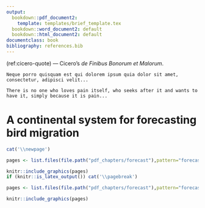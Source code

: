 ```yaml
---
output:
  bookdown::pdf_document2:
    template: templates/brief_template.tex
  bookdown::word_document2: default
  bookdown::html_document2: default
documentclass: book
bibliography: references.bib
---
```


(ref:cicero-quote) --- Cicero's *de Finibus Bonorum et Malorum*.

```block
Neque porro quisquam est qui dolorem ipsum quia dolor sit amet, consectetur, adipisci velit...

There is no one who loves pain itself, who seeks after it and wants to have it, simply because it is pain...
```

<!-- 
Notes for adding an opening quote in PDF output:
i) add the reference for the quote with the chunk option quote_author="my author name",
ii) include=knitr::opts_knit$get('rmarkdown.pandoc.to') == 'latex' means that these quotes are only included when output is latex (in HTML output, it would appear by the end of the previous page)
iii) You can't use markdown syntax inside chunk options, so if you want to e.g. italicise a book name in the quote reference use a 'text reference': Create a named piece of text with '(ref:label-name) My text', then link to this in the chunk option with quote_author='(ref:label-name)'
-->

# A continental system for forecasting bird migration {#continental-system}

\minitoc <!-- this will include a mini table of contents-->

<!--
The {#rmd-basics} text after the chapter declaration will allow us to link throughout the document back to the beginning of this chapter. Reference labels will automatically be generated if you don't specify them, as the lowercase title with spaces replaced by hypens (e.g. r-markdown-basics). Look for the reference to this label at the beginning of the next chapter.
-->


```r
cat('\\newpage')
```


```r
pages <- list.files(file.path("pdf_chapters/forecast"),pattern="forecast_crop_Part",full.names = T)

knitr::include_graphics(pages)  
if (knitr::is_latex_output()) cat('\\pagebreak')
```

```r
pages <- list.files(file.path("pdf_chapters/forecast"),pattern="forecast_supp_crop_Part",full.names = T)

knitr::include_graphics(pages)  
```